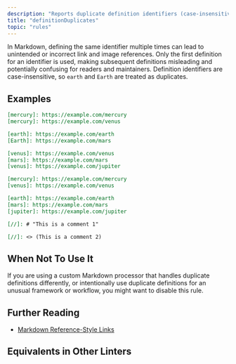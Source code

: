 ```yaml
---
description: "Reports duplicate definition identifiers (case-insensitive)."
title: "definitionDuplicates"
topic: "rules"
---
```



<RuleSummary plugin="md" rule="definitionDuplicates" />

In Markdown, defining the same identifier multiple times can lead to unintended or incorrect link and image references.
Only the first definition for an identifier is used, making subsequent definitions misleading and potentially confusing for readers and maintainers.
Definition identifiers are case-insensitive, so `earth` and `Earth` are treated as duplicates.

## Examples

<Tabs>
<TabItem label="❌ Incorrect">

```markdown
[mercury]: https://example.com/mercury
[mercury]: https://example.com/venus
```

```markdown
[earth]: https://example.com/earth
[Earth]: https://example.com/mars
```

```markdown
[venus]: https://example.com/venus
[mars]: https://example.com/mars
[venus]: https://example.com/jupiter
```

</TabItem>
<TabItem label="✅ Correct">

```markdown
[mercury]: https://example.com/mercury
[venus]: https://example.com/venus
```

```markdown
[earth]: https://example.com/earth
[mars]: https://example.com/mars
[jupiter]: https://example.com/jupiter
```

```markdown
[//]: # "This is a comment 1"

[//]: <> (This is a comment 2)
```

</TabItem>
</Tabs>

## When Not To Use It

If you are using a custom Markdown processor that handles duplicate definitions differently, or intentionally use duplicate definitions for an unusual framework or workflow, you might want to disable this rule.

## Further Reading

- [Markdown Reference-Style Links](https://www.markdownguide.org/basic-syntax/#reference-style-links)

## Equivalents in Other Linters

<RuleEquivalents pluginId="md" ruleId="definitionDuplicates" />
